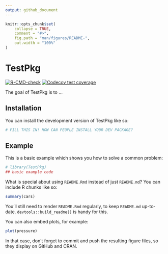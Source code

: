 ```yaml
---
output: github_document
---
```


<!-- README.md is generated from README.Rmd. Please edit that file -->

```r
knitr::opts_chunk$set(
    collapse = TRUE,
    comment = "#>",
    fig.path = "man/figures/README-",
    out.width = "100%"
)
```

# TestPkg

<!-- badges: start -->
[![R-CMD-check](https://github.com/Asa12138/TestPkg/actions/workflows/R-CMD-check.yaml/badge.svg)](https://github.com/Asa12138/TestPkg/actions/workflows/R-CMD-check.yaml)
[![Codecov test coverage](https://codecov.io/gh/Asa12138/TestPkg/branch/main/graph/badge.svg)](https://app.codecov.io/gh/Asa12138/TestPkg?branch=main)
<!-- badges: end -->

The goal of TestPkg is to ...

## Installation

You can install the development version of TestPkg like so:

``` r
# FILL THIS IN! HOW CAN PEOPLE INSTALL YOUR DEV PACKAGE?
```

## Example

This is a basic example which shows you how to solve a common problem:

```r
# library(TestPkg)
## basic example code
```

What is special about using `README.Rmd` instead of just `README.md`? You can include R chunks like so:

```r
summary(cars)
```

You'll still need to render `README.Rmd` regularly, to keep `README.md` up-to-date. `devtools::build_readme()` is handy for this.

You can also embed plots, for example:

```r
plot(pressure)
```

In that case, don't forget to commit and push the resulting figure files, so they display on GitHub and CRAN.

